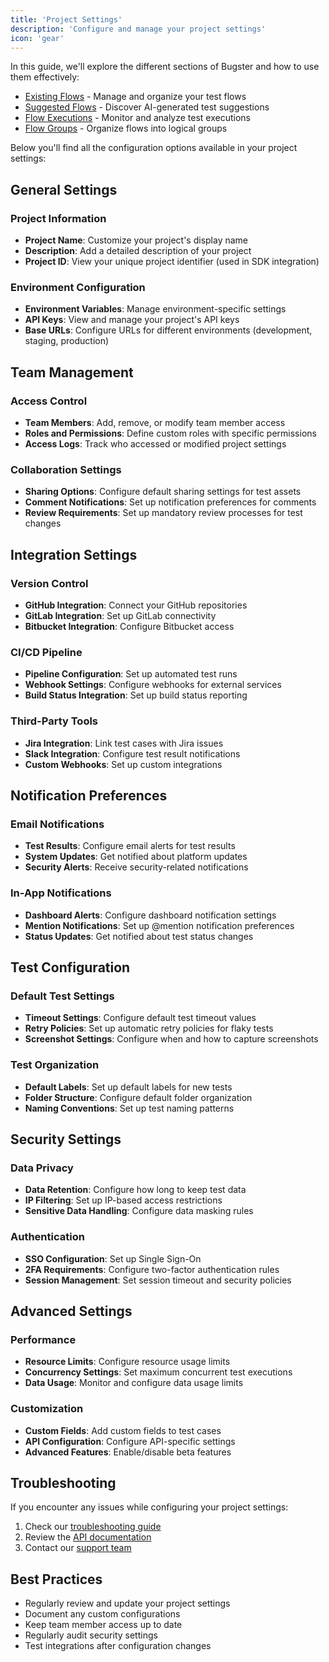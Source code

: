 ```yaml
---
title: 'Project Settings'
description: 'Configure and manage your project settings'
icon: 'gear'
---
```


In this guide, we'll explore the different sections of Bugster and how to use them effectively:

- [Existing Flows](/platform/test-flows/existing-flows) - Manage and organize your test flows
- [Suggested Flows](/platform/test-flows/suggested-flows) - Discover AI-generated test suggestions
- [Flow Executions](/platform/test-flows/flow-executions) - Monitor and analyze test executions
- [Flow Groups](/platform/test-flows/flow-groups) - Organize flows into logical groups

Below you'll find all the configuration options available in your project settings:

## General Settings

### Project Information
- **Project Name**: Customize your project's display name
- **Description**: Add a detailed description of your project
- **Project ID**: View your unique project identifier (used in SDK integration)

### Environment Configuration
- **Environment Variables**: Manage environment-specific settings
- **API Keys**: View and manage your project's API keys
- **Base URLs**: Configure URLs for different environments (development, staging, production)

## Team Management

### Access Control
- **Team Members**: Add, remove, or modify team member access
- **Roles and Permissions**: Define custom roles with specific permissions
- **Access Logs**: Track who accessed or modified project settings

### Collaboration Settings
- **Sharing Options**: Configure default sharing settings for test assets
- **Comment Notifications**: Set up notification preferences for comments
- **Review Requirements**: Set up mandatory review processes for test changes

## Integration Settings

### Version Control
- **GitHub Integration**: Connect your GitHub repositories
- **GitLab Integration**: Set up GitLab connectivity
- **Bitbucket Integration**: Configure Bitbucket access

### CI/CD Pipeline
- **Pipeline Configuration**: Set up automated test runs
- **Webhook Settings**: Configure webhooks for external services
- **Build Status Integration**: Set up build status reporting

### Third-Party Tools
- **Jira Integration**: Link test cases with Jira issues
- **Slack Integration**: Configure test result notifications
- **Custom Webhooks**: Set up custom integrations

## Notification Preferences

### Email Notifications
- **Test Results**: Configure email alerts for test results
- **System Updates**: Get notified about platform updates
- **Security Alerts**: Receive security-related notifications

### In-App Notifications
- **Dashboard Alerts**: Configure dashboard notification settings
- **Mention Notifications**: Set up @mention notification preferences
- **Status Updates**: Get notified about test status changes

## Test Configuration

### Default Test Settings
- **Timeout Settings**: Configure default test timeout values
- **Retry Policies**: Set up automatic retry policies for flaky tests
- **Screenshot Settings**: Configure when and how to capture screenshots

### Test Organization
- **Default Labels**: Set up default labels for new tests
- **Folder Structure**: Configure default folder organization
- **Naming Conventions**: Set up test naming patterns

## Security Settings

### Data Privacy
- **Data Retention**: Configure how long to keep test data
- **IP Filtering**: Set up IP-based access restrictions
- **Sensitive Data Handling**: Configure data masking rules

### Authentication
- **SSO Configuration**: Set up Single Sign-On
- **2FA Requirements**: Configure two-factor authentication rules
- **Session Management**: Set session timeout and security policies

## Advanced Settings

### Performance
- **Resource Limits**: Configure resource usage limits
- **Concurrency Settings**: Set maximum concurrent test executions
- **Data Usage**: Monitor and configure data usage limits

### Customization
- **Custom Fields**: Add custom fields to test cases
- **API Configuration**: Configure API-specific settings
- **Advanced Features**: Enable/disable beta features

## Troubleshooting

If you encounter any issues while configuring your project settings:

1. Check our [troubleshooting guide](/troubleshooting)
2. Review the [API documentation](/api-reference)
3. Contact our [support team](mailto:support@bugster.app)

## Best Practices

- Regularly review and update your project settings
- Document any custom configurations
- Keep team member access up to date
- Regularly audit security settings
- Test integrations after configuration changes 